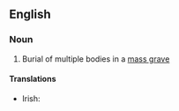==English==

===Noun===
{{en-noun|head=[[mass]] [[burial]]}}

# Burial of multiple bodies in a [[mass grave]]

====Translations====
{{trans-top}}
* Irish: {{t-|ga|olladhlacadh|m}}
{{trans-mid}}
{{trans-bottom}}